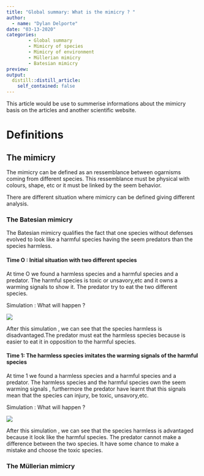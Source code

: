 ```yaml
---
title: "Global summary: What is the mimicry ? "
author: 
  - name: "Dylan Delporte"
date: "03-13-2020"
categories:
        - Global summary
        - Mimicry of species
        - Mimicry of environment
        - Müllerian mimicry
        - Batesian mimicry
preview: 
output:
  distill::distill_article:
    self_contained: false
---
```


This article would be use to summerise informations about the mimicry basis on the articles and another scientific website.

# Definitions

## The mimicry

The mimicry can be defined as an ressemblance between ogarnisms coming from different species. This ressemblance must be physical with colours, shape, etc or it must be linked by the seem behavior.

There are different situation where mimicry can be defined giving different analysis.

### The Batesian mimicry

The Batesian mimicry qualifies the fact that one species without defenses evolved to look like a harmful species having the seem predators than the species harmless.

#### Time O : Initial situation with two different species 

At time O we found a harmless species and a harmful species and a predator.
The harmful species is toxic or unsavory,etc and it owns a warming signals to show it.
The predator try to eat the two different species.

Simulation : What will happen ?

![](image/batesian-time-0.gif)

After this simulation , we can see that the species harmless is disadvantaged.The predator must eat the harmless species because is easier to eat it in opposition to the harmful species.


#### Time 1: The harmless species imitates the warming signals of the harmful species 

At time 1 we found a harmless species and a harmful species and a predator.
The harmless species and the harmful species own the seem warming signals , furthermore the predator have learnt that this signals mean that the species can injury, be toxic, unsavory,etc.

Simulation : What will happen ?

![](image/batesian-time-1.gif)

After this simulation , we can see that the species harmless is advantaged because it look like the harmful species. The predator cannot make a difference between the two species. It have some chance to make a mistake and choose the toxic species.


### The Müllerian mimicry











